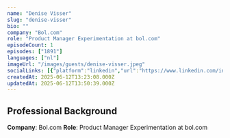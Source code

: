 ```yaml
---
name: "Denise Visser"
slug: "denise-visser"
bio: ""
company: "Bol.com"
role: "Product Manager Experimentation at bol.com"
episodeCount: 1
episodes: ["1891"]
languages: ["nl"]
imageUrl: "/images/guests/denise-visser.jpeg"
socialLinks: [{"platform":"linkedin","url":"https://www.linkedin.com/in/denisevisser"}]
createdAt: 2025-06-12T13:23:08.000Z
updatedAt: 2025-06-12T13:50:39.000Z
---
```


## Professional Background

**Company**: Bol.com
**Role**: Product Manager Experimentation at bol.com
